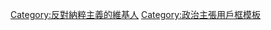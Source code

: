 {{Userbox
  |id=[[File:Hakenkreuz im Verbotsschild.svg|45px]]
  |id-c=#FFFFFF
  |info=這個用戶反對'''[[納粹主義]]'''。
  |info-c=lightsteelblue
  |info-s=11
  |border-c=lightsteelblue
}}<includeonly>[[Category:反對納粹主義的維基人]]</includeonly>
<noinclude>[[Category:政治主張用戶框模板]]</noinclude>